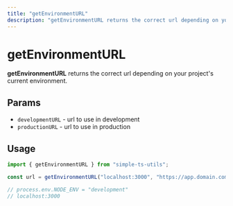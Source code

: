 ```yaml
---
title: "getEnvironmentURL"
description: "getEnvironmentURL returns the correct url depending on your project's current environment."
---
```


# getEnvironmentURL

**getEnvironmentURL** returns the correct url depending on your project's current environment.

## Params

- `developmentURL` - url to use in development
- `productionURL` - url to use in production

## Usage

```jsx
import { getEnvironmentURL } from "simple-ts-utils";

const url = getEnvironmentURL("localhost:3000", "https://app.domain.com");

// process.env.NODE_ENV = "development"
// localhost:3000
```
